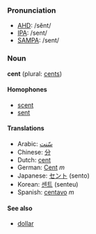 === Pronunciation ===
*[[w:AHD|AHD]]: /sĕnt/
*[[w:IPA|IPA]]: /sent/
*[[w:SAMPA|SAMPA]]: /sent/

=== Noun ===
'''cent''' (plural: [[cents]])

==== Homophones ====
*[[scent]]
*[[sent]]

====Translations====
*Arabic: [[سّنت]]
*Chinese: [[分]]
*Dutch: [[cent]]
*German: [[Cent]] ''m''
*Japanese: [[セント]] (sento)
*Korean: [[센트]] (senteu)
*Spanish: [[centavo]] ''m''

====See also====
*[[dollar]]